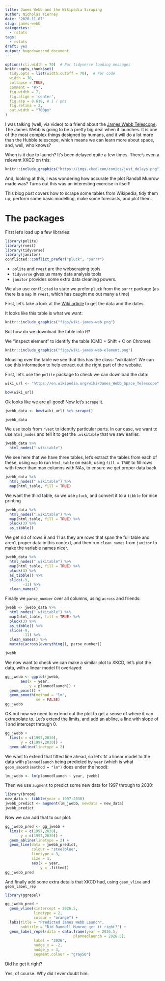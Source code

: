 ```yaml
---
title: James Webb and the Wikipedia Scraping
author: Nicholas Tierney
date: '2020-11-07'
slug: james-webb
categories:
  - rstats
tags:
  - rstats
draft: yes
output: hugodown::md_document
---
```


```r
options(cli.width = 70)  # For tidyverse loading messages
knitr::opts_chunk$set(
  tidy.opts = list(width.cutoff = 70),  # For code
  width = 70,
  collapse = TRUE, 
  comment = "#>", 
  fig.width = 7, 
  fig.align = 'center',
  fig.asp = 0.618, # 1 / phi
  fig.retina = 2,
  out.width = "700px"
)
```

I was talking (well, via video) to a friend about the [James Webb Telescope](https://en.wikipedia.org/wiki/James_Webb_Space_Telescope). The James Webb is going to be a pretty big deal when it launches. It is one of the most complex things designed by humans, and it will do a lot more than the Hubble telescope, which means we can learn more about space, and, well, who knows?

When is it due to launch? It's been delayed quite a few times. There's even a relevant XKCD on this:

```r
knitr::include_graphics("https://imgs.xkcd.com/comics/jwst_delays.png")
```

And, looking at this, I was wondering how accurate the plot Randall Munrow made was? Turns out this was an interesting exercise in itself! 

This blog post covers how to scrape some tables from Wikipedia, tidy them up, perform some basic modelling, make some forecasts, and plot them.

# The packages

First let's load up a few libraries:

```r
library(polite)
library(rvest)
library(tidyverse)
library(janitor)
conflicted::conflict_prefer("pluck", "purrr")
```

- `polite` and `rvest` are the webscraping tools
- `tidyverse` gives us many data analysis tools
- `janitor` provides some extra data cleaning powers.

We also use `conflicted` to state we prefer `pluck` from the `purrr` package (as there is a `map` in `rvest`, which has caught me out many a time)

First, let's take a look at the [Wiki article](https://en.wikipedia.org/wiki/James_Webb_Space_Telescope) to get the data and the dates.

It looks like this table is what we want:

```r
knitr::include_graphics("figs/wiki-james-web.png")
```

But how do we download the table into R?

We "inspect element" to identify the table (CMD + Shift + C on Chrome):

```r
knitr::include_graphics("figs/wiki-james-web-element.png")
```

Mousing over the table we see that this has the class: "wikitable". We can use this information to help extract out the right part of the website.

First, let's use the `polite` package to check we can download the data:

```r
wiki_url <- "https://en.wikipedia.org/wiki/James_Webb_Space_Telescope"

bow(wiki_url)

```

Ok looks like we are all good! Now let's `scrape` it.

```r
jwebb_data <- bow(wiki_url) %>% scrape()

jwebb_data
```

We use tools from `rvest` to identify particular parts. In our case, we want to use `html_nodes` and tell it to get the `.wikitable` that we saw earlier.

```r
jwebb_data %>% 
  html_nodes(".wikitable")
```
We see here that we have three tables, let's extract the tables from each of these, using `map` to run `html_table` on each, using `fill = TRUE` to fill rows with fewer than max columns with NAs, to ensure we get proper data back.

```r
jwebb_data %>% 
  html_nodes(".wikitable") %>% 
  map(html_table, fill = TRUE)
```

We want the third table, so we use `pluck`, and convert it to a `tibble` for nice printing

```r
jwebb_data %>% 
  html_nodes(".wikitable") %>% 
  map(html_table, fill = TRUE) %>% 
  pluck(3) %>% 
  as_tibble()
```

We get rid of rows 9 and 11 as they are rows that span the full table and aren't proper data in this context, and then run `clean_names` from `janitor` to make the variable names nicer.

```r
jwebb_data %>% 
  html_nodes(".wikitable") %>% 
  map(html_table, fill = TRUE) %>% 
  pluck(3) %>% 
  as_tibble() %>% 
  slice(-9, 
        -11) %>% 
  clean_names()
```

Finally we `parse_number` over all columns, using `across` and friends:

```r
jwebb <- jwebb_data %>% 
  html_nodes(".wikitable") %>% 
  map(html_table, fill = TRUE) %>% 
  pluck(3) %>% 
  as_tibble() %>% 
  slice(-9,
        -11) %>% 
  clean_names() %>% 
  mutate(across(everything(), parse_number))

jwebb
```

We now want to check we can make a similar plot to XKCD, let's plot the data, with a linear model fit overlayed:


```r
gg_jwebb <- ggplot(jwebb,
       aes(x = year,
           y = plannedlaunch)) + 
  geom_point() + 
  geom_smooth(method = "lm",
              se = FALSE)
gg_jwebb
```

OK but now we need to extend out the plot to get a sense of where it can extrapolate to. Let's extend the limits, and add an abline, a line with slope of 1 and intercept through 0.

```r
gg_jwebb +
  lims(x = c(1997,2030),
       y = c(1997,2030)) + 
  geom_abline(linetype = 2)
```

We want to extend that fitted line ahead, so let's fit a linear model to the data with `plannedlaunch` being predicted by `year` (which is what `geom_smooth(method = "lm")` does under the hood): 

```r
lm_jwebb <- lm(plannedlaunch ~ year, jwebb)
```

Then we use `augment` to predict some new data for 1997 through to 2030:

```r
library(broom)
new_data <- tibble(year = 1997:2030)
jwebb_predict <- augment(lm_jwebb, newdata = new_data)
jwebb_predict
```

Now we can add that to our plot:

```r
gg_jwebb_pred <- gg_jwebb +
  lims(x = c(1997,2030),
       y = c(1997,2030)) + 
  geom_abline(linetype = 2) +
  geom_line(data = jwebb_predict,
            colour = "steelblue",
            linetype = 3,
            size = 1,
            aes(x = year,
                y = .fitted))
gg_jwebb_pred
```

And finally add some extra details that XKCD had, using `geom_vline` and `geom_label_rep`

```r
library(ggrepel)

gg_jwebb_pred + 
  geom_vline(xintercept = 2026.5,
             linetype = 2,
             colour = "orange") +
  labs(title = "Predicted James Webb Launch",
       subtitle = "Did Randell Munroe get it right?") +
  geom_label_repel(data = data.frame(year = 2026.5,
                               plannedlaunch = 2026.5),
             label = "2026",
             nudge_x = -2,
             nudge_y = 3,
             segment.colour = "gray50")

```

Did he get it right?

Yes, of course. Why did I ever doubt him.
